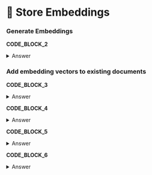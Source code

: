 # 👐 Store Embeddings

### Generate Embeddings

**CODE_BLOCK_2**

<details>
<summary>Answer</summary>
<div>

```Python
embedding_model.encode(image).tolist()
```

</div>
</details>

### Add embedding vectors to existing documents

**CODE_BLOCK_3**

<details>
<summary>Answer</summary>
<div>

```Python
collection.find({})
```

</div>
</details>

**CODE_BLOCK_4**

<details>
<summary>Answer</summary>
<div>

```Python
get_embedding(content, "image")
```

</div>
</details>

**CODE_BLOCK_5**

<details>
<summary>Answer</summary>
<div>

```Python
{"$set": {embedding_field: embedding}}
```

</div>
</details>

**CODE_BLOCK_6**

<details>
<summary>Answer</summary>
<div>

```Python
collection.update_one(filter, update)
```

</div>
</details>
